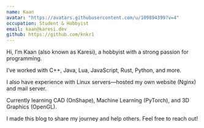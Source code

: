 ```yaml
---
name: Kaan
avatar: "https://avatars.githubusercontent.com/u/109894399?v=4"
occupation: Student & Hobbyist
email: kaan@karesi.dev
github: https://github.com/knkr1
---
```

Hi, I’m Kaan (also known as Karesi), a hobbyist with a strong passion for programming.

I’ve worked with C++, Java, Lua, JavaScript, Rust, Python, and more.

I also have experience with Linux servers—hosted my own website (Nginx) and mail server.

Currently learning CAD (OnShape), Machine Learning (PyTorch), and 3D Graphics (OpenGL).

I made this blog to share my journey and help others. Feel free to reach out!



